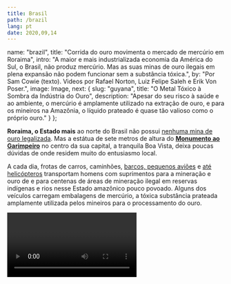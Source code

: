 ---
title: Brasil
path: /brazil
lang: pt
date: 2020,09,14
---


  name: "brazil",
  title: "Corrida do ouro movimenta o mercado de mercúrio em Roraima",
  intro: "A maior e mais industrializada economia da América do Sul, o Brasil, não produz mercúrio. Mas as suas minas de ouro ilegais em plena expansão não podem funcionar sem a substância tóxica.",
  by: "Por Sam Cowie (texto). Videos por Rafael Norton, Luiz Felipe Saleh e Erik Von Poser.",
  image: Image,
  next: {
	slug: "guyana",
	title: "O Metal Tóxico à Sombra da Indústria do Ouro",
	description: "Apesar do seu risco à saúde e ao ambiente, o mercúrio é amplamente utilizado na extração de ouro, e para os mineiros na Amazônia, o líquido prateado é quase tão valioso como o próprio ouro."
  }
};

**Roraima, o Estado mais** ao norte do Brasil não possui [nenhuma mina de ouro legalizada](https://www.bbc.com/portuguese/internacional-48534473). Mas a estátua de sete metros de altura do **[Monumento ao Garimpeiro](https://g1.globo.com/rr/roraima/noticia/2020/06/08/monumento-ao-garimpeiro-e-alvo-de-pichacao-em-boa-vista.ghtml)** no centro da sua capital, a tranquila Boa Vista, deixa poucas dúvidas de onde residem muito do entusiasmo local.

A cada dia, frotas de carros, caminhões, [barcos, pequenos aviões](https://g1.globo.com/rr/roraima/noticia/2020/01/09/exercito-prende-15-garimpeiros-em-barcos-carregados-de-material-para-garimpo-na-terra-yanomami.ghtml) e [até helicópteros](https://folhabv.com.br/noticia/POLICIA/Ocorrencias/Helicoptero-que-era-usado-no-garimpo-e-apreendido-no-Paredao/65710) transportam homens com suprimentos para a mineração e ouro de e para centenas de áreas de mineração ilegal em reservas indígenas e rios nesse Estado amazônico pouco povoado. Alguns dos veículos carregam embalagens de mercúrio, a tóxica substância prateada amplamente utilizada pelos mineiros para o processamento do ouro.

<Video url="https://www.youtube.com/embed/7iIYvI604ac" />

Em uma madrugada recente, no final de junho, a polícia militar parou um carro com homens que se dirigiam a Boa Vista, voltando de um garimpo ilegal no distrito de Alto Alegre, onde está localizada parte da vasta reserva indígena Yanomami brasileira. De acordo com relatos, dias antes dois Yanomami  teriam sido mortos a tiros, e vários outros, feridos por garimpeiros na região.

Ao revistar o carro, os policiais encontraram oito munições, um conjunto de balanças digitais e duas pequenas garrafas de Coca-Cola contendo 10 kg de mercúrio; uma apreensão relativamente grande da substância na beira da estrada, mas apenas uma fração do que é usado no Estado a cada ano.

O Brasil, a maior e mais industrializada economia da América do Sul, não produz mercúrio. E, mesmo antes de 2017, [quando o país ratificou a Convenção de Minamata](http://www.mercuryconvention.org/DNNAdmin/AllENGLISHNewsEntry/tabid/3444/articleType/ArticleView/articleId/158175/language/en-US/Brazil-brings-to-74-the-number-of-future-Parties-to-the-Minamata-Convention.aspx), um tratado internacional para proteger a saúde humana das emissões de mercúrio, as vendas foram oficialmente proibidas e as agências federais mantiveram um [controle rigoroso](https://www.icmbio.gov.br/cepsul/images/stories/legislacao/Instrucao_normativa/2015/in_ibama_08_2015_estabelece_cadastro_tecnico_federal_atividades_poluidoras__rvg_p_ibama_395_1989_p_435_1989_p_32_1995_p_46_1996.pdf) sobre as importações registradas.

> "Se quase todos os mineiros artesanais da Amazônia brasileira usam mercúrio, essa nova corrida do ouro certamente levou a um aumento do uso ilícito da substância."

Mas nos últimos anos tem havido um aumento notável da mineração ilegal em Roraima, especialmente na [reserva indígena Yanomami](https://news.mongabay.com/2019/07/yanomami-amazon-reserve-invaded-by-20000-miners-bolsonaro-fails-to-act/). E, dado que quase todos os mineiros artesanais da Amazônia brasileira usam mercúrio, de acordo com estudos do governo, essa nova corrida do ouro certamente levou a um aumento do uso ilícito de mercúrio.

<Video url="https://www.youtube.com/embed/s6wbj5-VR8w" />

O mercúrio utilizado em milhares de garimpos em toda a Amazônia brasileira é normalmente contrabandeado dos países vizinhos ou importado legalmente para o uso na produção industrial do país, sendo depois canalizado para redes clandestinas.

O relatório de 2020 do Ministério Público Federal do Brasil "Mineração ilegal de ouro na Amazônia: marcos jurídicos e questões controversas",  destaca a importância das "ações de comando e controle de fronteiras e dos mercados informais de comercialização do mercúrio", caso o Brasil queira ser bem-sucedido em suas metas com base na Convenção de Minamata.

“Precisamos de fiscalizações permanentes e estruturais do lado brasileiro”, disse a deputada Joênia Wapichana, de Roraima, única parlamentar indígena do Brasil. “Mas também precisamos de medidas mais rígidas dos países produtores de mercúrio”, acrescentou.

## Garimpo em Roraima

Acredita-se que hoje milhares de garimpeiros estão extraindo ouro das ricas reservas indígenas de Roraima, destruindo habitats naturais e colocando em risco as populações locais, risco esse que aumentou com a crise da COVID-19. As repetidas operações de combate à mineração ilegal realizadas nos últimos anos pela Polícia Federal brasileira, pelas agências de fiscalização ambiental e pelas Forças Armadas levaram a várias prisões, grandes apreensões de ouro e outros bens, mas basicamente falharam em deter seu crescimento.

> “A maior parte da economia do Estado continua a funcionar pela mineração ilegal e por isso a pressão é enorme”, disse uma fonte.

![Acredita-se que milhares de garimpeiros estão extraindo ouro das ricas reservas indígenas de Roraima.](../../images/brazil/GP1SU06I_High_res.jpg) *Acredita-se que milhares de garimpeiros estão extraindo ouro das ricas reservas indígenas de Roraima. __Photo by Greenpeace__ *

A maioria dos próprios garimpeiros são homens pobres - às vezes mulheres -, muitas vezes explorados na base de uma pirâmide lucrativa de contrabando de ouro, do comércio ilegal e de logísticas, que, anualmente, movimentam bilhões de dólares em todo o Brasil.

É impossível obter as cifras exatas, devido à natureza ilícita do comércio. Estimam-se, no entanto, que milhares de quilos de ouro - incluindo, mais recentemente, quantias crescentes da vizinha Venezuela - são anualmente extraídos e traficados ilegalmente de Roraima, roubando do Estado muito da sua necessária receita tributária.

O processo é possibilitado pela pobreza do Estado, por suas fronteiras porosas e pelas agências de fiscalização sobrecarregadas, mas também por autoridades locais corruptas, empresários e investidores inescrupulosos.
> “Há uma tolerância social enorme na sociedade de Roraima, o garimpeiro ilegal não é visto como um criminoso”
disse Alisson Marugal, procurador da República em Roraima.

É um risco que compensa, ao menos para alguns. Os preços globais do ouro alcançaram níveis recordes, em torno de US$ 62.000 o quilo (preço em 4 de setembro), enquanto as agências de proteção ambiental e indígena do Brasil foram [prejudicadas pela crise da COVID-19](https://www.reuters.com/article/us-health-coronavirus-brazil-environment/exclusive-brazil-scales-back-environmental-enforcement-amid-coronavirus-idUSKBN21E15H) e pela [interferência](https://www.reuters.com/article/us-brazil-environment/televised-raid-on-illegal-amazon-mining-angers-brazil-government-leads-to-sacking-idUSKCN21W31A) do governo do presidente Jair Bolsonaro.

O líder de extrema direita foi eleito presidente em 2018 e [teve uma vitória retumbante](https://g1.globo.com/rr/roraima/eleicoes/2018/noticia/2018/10/29/jair-bolsonaro-vence-em-12-das-15-cidades-de-roraima.ghtml) aqui em Roraima, após uma campanha repleta de retórica pró-garimpeiro, incluindo promessas de afrouxar as regulamentações ambientais e legalizar a mineração em reservas indígenas.

<Video url="https://www.youtube.com/embed/Vqef9JdC1D0" />

> “Se eu fosse rei de Roraima, em 20 anos teríamos uma economia igual a do Japão”, disse Bolsonaro durante uma [visita em 2018](https://folhabv.com.br/noticia/POLITICA/Roraima/Bolsonaro---Se-eu-fosse-rei-de-Roraima--estado-teria-economia-igual-a-do-Japao-/38719).


Durante décadas, hordas de garimpeiros de todo o Brasil se aglomeraram neste El Dorado amazônico, na esperança de encontrar sua fortuna. Durante a década de 1980, cerca de 40 mil mineiros invadiram as terras Yanomami, que são maiores do que Portugal.

>Durante décadas, hordas de mineiros ilegais de todo o Brasil se aglomeraram neste El Dorado amazônico, na esperança de encontrar sua fortuna.

Como resultado, cerca de 15 a 20 por cento da tribo foi extinta por causa das doenças e da violência, dizem os antropólogos. Os garimpeiros acabaram sendo expulsos em 1992, quando a reserva foi oficialmente demarcada pelo governo brasileiro, embora sempre voltassem.

Em julho deste ano, a Polícia Federal prendeu Pedro Emiliano Garcia, de 59 anos, um infame ex-garimpeiro - o único brasileiro vivo a ser condenado por genocídio, após um massacre nas terras Yanomami em 1993 - com 2kg de ouro em Boa Vista, [acusado de operar aviões](http://www.pf.gov.br/imprensa/noticias/2020/07-noticias-de-julho-de-2020/pf-prende-suspeito-de-atuar-na-logistica-do-garimpo-em-terra-indigena-ianomami), transportar mineiros para a reserva e ser o “proprietário” de uma mina no local.

![Em julho deste ano, a Polícia Federal prendeu Pedro Emiliano Garcia, de 59 anos, o único brasileiro vivo a ser condenado por genocídio.](../../images/brazil/foto-policia-federal.jpeg) *Em julho deste ano, a Polícia Federal prendeu Pedro Emiliano Garcia, de 59 anos, o único brasileiro vivo a ser acusado de genocídio. __Foto por Polícia Federal__ *

Isolada do restante do país, a outra única capital brasileira acessível de Roraima por rodovia é Manaus, a capital metropolitana da selva do Estado do Amazonas, ela própria apenas acessível por avião, uma longa viagem de barco através do rio ou guiando pelos 870 km da BR 319, rodovia não pavimentada, que pode ser virtualmente impossível de cruzar durante a estação chuvosa de novembro a março.

Mas Roraima compartilha fronteiras terrestres porosas com a Venezuela e a Guiana. A primeira foi abalada por sua própria corrida do ouro e por uma crise humanitária sem precedentes, com milhares de venezuelanos refugiados desesperados se estabelecendo no vizinho Estado brasileiro nos últimos anos.
Também houve um aumento no fluxo de contrabando, incluindo ouro, armas, cocaína e mercúrio, dizem os especialistas em segurança locais, com venezuelanos explorados, frequentemente coagidos a trabalhar para grupos criminosos.

Enquanto isso, a Guiana, um dos países mais pobres da América do Sul, com uma população de 780.000 habitantes, que recentemente começou a perfurar enormes reservas de petróleo marítimas, continua importando grandes quantidades de mercúrio - ao menos 34,5 toneladas em 2019 -, para usar em suas próprias operações de mineração artesanal de ouro.

Parte dele é traficado para Roraima, de acordo com várias fontes locais ouvidas pelo InfoAmazonia, que apontaram a Guiana como a principal fonte de mercúrio ilícito no Estado.

> "O acesso desse mercúrio (da Guiana) aos brasileiros é muito fácil”, disse um especialista em mineração ilegal em Roraima.

## Acesso fácil

A fronteira de Roraima com a Guiana é formada pelo Rio Tacutu. Em muitos pontos o rio tem menos de 100 m de largura. Possui travessias ilegais e, durante a estação da seca, pode até ser possível caminhar para o outro lado.

O rio é uma rota consolidada entre os dois países de tráfico de pessoas e contrabando de itens como álcool, produtos alimentícios, suprimentos médicos e, segundo fontes, mercúrio.

“Eles não precisam passar pela estrada. Eles vêm pelo rio e trazem a quantidade que querem. É muito fácil de comprar ”, disse uma fonte".
“A região, devido às suas características inóspitas, é uma grande facilitadora para qualquer transporte ilícito”, disse uma fonte policial.

De acordo com uma fonte da Polícia Rodoviária Federal do Brasil, responsável por apreensões na beira das estradas, parte do mercúrio é contrabandeado pela fronteira com a Guiana por meio de táxis e levado para Boa Vista. Esta versão também foi corroborada por fontes ouvidas para esta reportagem em Georgetown, capital da Guiana. A densidade da substância também a torna um produto fácil de contrabandear.

> “Uma garrafa de 2 litros de Coca-Cola pode conter 20 kg de mercúrio”, disse uma fonte. “É altamente improvável que você encontre uma tonelada de mercúrio, isso é o que torna as inspeções difíceis”.

Assim como a densidade, o tráfico de mercúrio é auxiliado pela ambiguidade da substância, de certa forma legal. Diferentemente da cocaína, da maconha ou do ouro, por exemplo, apesar das suas qualidades destrutivas, muitas pessoas não sabem que é ilegal, incluindo muitos policiais, disseram alguns.

“A maioria das pessoas não vê isso como um crime”, disse um agente da polícia federal, que antigamente trabalhava na Guiana.

Várias outras fontes sugeriram que pequenas quantidades de mercúrio foram trazidas da Venezuela, especialmente através do rio Uraricoera, mas pequenas quantidades de cada vez.

**Território Yanomami e os garimpos mapeados**
<iframe src="https://infoamazonia.org/en/embed/?map_only=1&map_id=59813&width=960&height=480" width="960" height="480" frameborder="0"></iframe>

“É o chamado trabalho de formiga, cada um leva 0,5l ou 1l”, disse uma fonte da polícia.
Outra fonte, com conexões com a mineração ilegal, disse que os aviões e os helicópteros das minas em Roraima, que pousavam no lado venezuelano da fronteira, às vezes pegavam mercúrio e o distribuíam no território Yanomami.

Existem até algumas evidências que sugerem que parte do mercúrio contrabandeado a Roraima também está sendo levado para outras regiões do Brasil.
No ano passado, a polícia rodoviária de Roraima, Estado vizinho do Amazonas, prendeu um homem com 150 kg de mercúrio em quatro garrafas de metal, aparentemente avaliado em R$ 90 mil, junto com 35 mil carteiras de cigarros.

Ele disse ter saído de Boa Vista e transportado o mercúrio para Manaus, que depois seria enviado para Itaituba, o mais importante **pólo** de mineração ilegal da Amazônia brasileira.

<Video url="https://www.youtube.com/embed/6mVE6V9aaWs" />

Em outras partes do Brasil, acredita-se que uma grande quantidade de mercúrio entra pela Bolívia, o segundo maior importador mundial depois da Índia, importando 196 toneladas em 2018, de acordo com estimativas do Banco Mundial.

Os Estados de Rondônia e Mato Grosso, que compartilham enormes fronteiras terrestres com a Bolívia, têm suas próprias extensas indústrias de mineração ilegal, bem como acesso rodoviário a grande parte da Amazônia brasileira.

No início deste ano, dois homens foram presos na rodovia BR-364, em Rondônia, transportando [80kg de mercúrio](https://g1.globo.com/ro/rondonia/noticia/2020/01/25/80-quilos-de-mercurio-sao-apreendidos-com-dupla-em-carro-na-br-364.ghtml), que, segundo eles, seriam vendidos em minas ilegais na cidade de Ariquemes.

O número de rotas potenciais mostra que o mercúrio é uma substância ágil, que pode se adaptar às diversas condições, incluindo restrições, apreensões e aumento de preço. Como muitas substâncias ilegais, acaba chegando onde existe demanda.

“É a mesma lógica do tráfico de drogas”, disse um perito forense da Polícia Federal baseado na região do Rio Tapajós, que preferiu permanecer anônimo. “Quantidades maiores são levadas aos locais e então divididas em quantidades menores para serem vendidas”.

Em toda a Amazônia brasileira, mercadorias vendidas em lugares distantes de mineração ilegal - muitas vezes acessíveis apenas por avião ou barco - como água, Coca-Cola, comida enlatada, álcool e serviço de internet, são vendidas a preços muito inflacionados e com o mercúrio acontece a mesma coisa.

<Sidenote side="right">
	Estudo do Inventário Nacional de Emissões de Mercúrio de 2018 avaliava em R$ 600 - 1.200 o quilo de mercúrio, dependendo do Estado.
</Sidenote>

Os preços do mercúrio no Brasil parecem flutuar, dependendo da região. Uma fonte disse que o mercúrio poderia ser comprado localmente em Roraima por R$ 500 o quilo, enquanto o Estudo do Inventário Nacional de Emissões de Mercúrio de 2018 avaliava em R$ 600 - 1.200 o quilo de mercúrio, dependendo do Estado.

O mercúrio também está aparentemente bastante disponível [online](https://www.construvolts.com.br/mercrio-vivo-azougue-100g-p136), mas por valores muito mais altos, R$ 850 por 100g, por exemplo.

Enquanto isso, no relatório de 2020 [A nova corrida do ouro na Amazônia](http://www.escolhas.org/wp-content/uploads/2020/05/TD_04_GARIMPO_A-NOVA-CORRIDA-DO-OURO-NA-AMAZONIA_maio_2020.pdf), da ONG ambientalista brasileira Instituto Escolhas, uma fonte pró-garimpo da região do Rio Tapajós alegou que o mercúrio custava R$ 1.500 e, portanto, era usado com "moderação".

## Emissões de mercúrio

As estimativas sobre a quantidade de mercúrio lançado no meio ambiente brasileiro a cada ano variam bastante.

Os grupos garimpeiros insistem que as emissões diminuíram nos últimos anos, devido ao aumento do [uso de retortas](https://lista.mercadolivre.com.br/recuperador-de-mercúrio-cadinho-para-garimpo) - um objeto de metal que parece uma grande chaleira, facilmente disponível para compra e relativamente barata online - que pode recuperar grandes quantidades de mercúrio.

Os varejistas de retorta afirmam que podem ser recuperados 100 por cento, enquanto estudos sugerem algo em torno de 70 por cento, em oposição aos métodos de filtragem padrão, que recuperam em média 50 por cento.

O estudo mais abrangente do Brasil sobre o uso de mercúrio na mineração artesanal, o Inventário Nacional de Emissões de Mercúrio, publicado em 2018, concluiu que algo entre 18,5 e 221,5 toneladas de mercúrio foram lançadas no meio ambiente em 2016, cerca de dois terços das quais vão para a atmosfera e o restante para o  solo e os rios.

A grande variação depende da quantidade de ouro extraído ilegalmente, que, de acordo com o relatório, pode variar entre 50 a 100 por cento da quantia declarada, embora, devido às dificuldades de medição, também possa ser maior.

> Nos primeiros quatro meses de 2020, o Brasil exportou 29 toneladas de ouro, um aumento de 15 por cento em relação ao mesmo período de 2019.

Nos primeiros quatro meses de 2020, o Brasil exportou 29 toneladas de ouro, um aumento de 15 por cento em relação ao mesmo período de 2019, segundo o relatório do Instituto Escolhas.

De acordo com o Inventário Nacional de Emissões de Mercúrio, a quantidade de mercúrio liberada no meio ambiente também depende de quanto o uso de retortas e das técnicas de filtragem é comum.

As técnicas de filtragem, que podem recuperar até 50 por cento do mercúrio, eram praticamente universais entre os 26 grupos de mineração artesanal estudados no relatório, o que faz sentido, dado o custo da substância, observou o relatório.

O relatório concluiu que, em média, os grupos de mineração artesanal no Brasil usariam 1g de mercúrio para produzir 1g de ouro, embora a média global seja de 3:1 de mercúrio para ouro.

“Com um quilo de mercúrio você pode trabalhar por meses”, disse uma fonte. “Mas com tanta gente trabalhando, aos poucos os danos se acumulam.”

## Impactos na saúde

Em uma decisão histórica recente, motivada pela crise da COVID-19 e pelo pedido de grupos de defesa dos indígenas,  a Suprema Corte do Brasil ordenou que as autoridades deveriam agir para retirar os milhares de garimpeiros da reserva Yanomami, onde ao menos quatro indígenas morreram da doença.

Mas mesmo que todos os mineiros partam, um resultado altamente ambicioso, reduzindo os riscos de transmissão da COVID-19, outro assassino silencioso permanece: o mercúrio.

O uso da substância na mineração artesanal pode envenenar rios locais e cadeias alimentares. Em 2019, em audiência pública na Câmara dos Deputados brasileira, pesquisadores apresentaram um estudo que relacionava a paralisia cerebral em crianças indígenas em áreas de mineração à exposição pré-natal ao mercúrio.

<Video url="https://youtube.com/embed/gFpOCFpCn8A" />

No mesmo ano, uma pesquisa da Fundação Oswaldo Cruz do Brasil descobriu que [56 por cento](https://oglobo.globo.com/brasil/estudo-da-fiocruz-mostra-que-56-dos-ianomamis-tem-mercurio-acima-do-limite-23852233) das mulheres e crianças indígenas testadas da reserva indígena Yanomami tinham níveis de mercúrio acima dos limites da Organização Mundial de Saúde.

Paulo Cesar Basta, um professor de saúde pública que conduziu a pesquisa, destacou os perigos do mercúrio: sua longevidade e capacidade de permanecer durante muito tempo no meio ambiente, sua capacidade de transitar entre águas, solos e peixes e sua capacidade de se acumular cada vez mais em humanos e em outros animais.

“Isso coloca em risco toda uma geração de crianças”, disse ele.

Hoje, as terras indígenas de Roraima enfrentam uma pressão crescente da mineração ilegal e do uso do mercúrio, em parte devido às promessas do presidente Jair Bolsonaro de legalizar a atividade do garimpo, dizem os defensores locais.

As pressões também vêm de dentro das comunidades. O senador pró-mineração de Roraima e aliado de Bolsonaro, Chico Rodrigues, gravou recentemente um vídeo sobre a comunidade indígena de Napoleão, incentivando a atividade, ao lado de lideranças indígenas pró-garimpo, incluindo Irisnaide Silva, que [se encontrou com Bolsonaro](https://abracambrasil.org.br/noticias/217-bolsonaro-recebe-indigenas-no-palacio-do-planalto-e-defende-mineracao-e-agropecuaria-em-suas-terras) em Brasília no ano passado.

Enquanto isso, na reserva indígena Raposa Serra do Sol, a segunda maior reserva do Estado, a recente invasão por cerca de 2.000 garimpeiros ilegais e o uso generalizado de mercúrio podem envenenar o abastecimento de água e as cadeias alimentares.

“Temos medo de que, com o início da temporada das chuvas, esse material (mercúrio) vá acabar atingindo rios e córregos, que antes não estavam contaminados”, disse Ivo Cípio Aureliano, advogado e assessor jurídico do Conselho Indígena de Roraima.

## Apreensão histórica

<Sidenote side="right">
	Entre 2006 e 2016, o Brasil importou em média 25 toneladas anuais; 20 toneladas em 2018, segundo o Banco Mundial.
</Sidenote>

O Brasil continua a importar mercúrio para sua própria produção industrial, principalmente em São Paulo e no rico Estado do sul do país, Santa Catarina. Entre 2006 e 2016, o Brasil importou em média 25 toneladas anuais; 20 toneladas em 2018, segundo o Banco Mundial.

Em 2018 a agência ambiental do Brasil, o Ibama, apreendeu um recorde de 430 kg de mercúrio e interceptou outros 1.700 kg, que estavam sendo importados legalmente da Turquia pela empresa química de Santa Catarina Quimidrol, que o Ibama alegou que seria desviado para o uso nas minas ilegais da Amazônia.
Durante anos, a empresa importou mercúrio que era usado no mercado brasileiro de ortodontologia, cujo uso se tornou obsoleto, quando novas tecnologias odontológicas surgiram, disseram os pesquisadores.

O mercúrio apreendido, porém, segundo o Ibama, deveria ser entregue a uma empresa de fachada no Estado de Mato Grosso, na fronteira com a Amazônia. Ela recebeu 8.700 kg de mercúrio da empresa química entre 2014 e 2017.

Documentos judiciais vistos pelo InfoAmazonia sobre o recurso da empresa, que foi rejeitado, mencionavam citações de um relatório confidencial do Ibama, que destacava que a empresa de fachada estava ligada a um conhecido fornecedor de mercúrio ilícito na região amazônica do sul do Brasil.

“Com a apreensão de uma quantia tão grande seria razoável imaginar que houvesse uma brecha no mercado e que as rotas de contrabando teriam aumentado”, disse um investigador que trabalhou no caso.

## Imagem maior

Fontes ouvidas pelo InfoAmazonia em Roraima disseram que a grande maioria das pessoas que contrabandeava mercúrio para o Estado era amadora, mesmo que em última análise trabalhassem em nome de grandes investidores ilegais de mineração.

Máquinas como plataformas de dragagem , que enchem os rios do território Yanomami, exigem custos iniciais mínimos de R$ 150 mil e os proprietários muitas vezes também possuem um negócio legítimo, como um posto de gasolina, um hotel, um supermercado ou uma loja de roupas.

“Nunca será identificado quem é o dono”, disse uma fonte. “Ele vai colocar um garimpeiro experiente como seu gerente”, acrescentou. “E esse cara vai mandar alguém adquirir o mercúrio.”

Plataformas de dragagem e outras máquinas utilizadas na mineração ilegal, como os moinhos (trituradores de rocha) na reserva Raposa Serra do Sol, requerem grande quantidade de gasolina para funcionar constantemente e é comum em Roraima que caminhões transportando milhares de litros de gasolina sejam parados e suas  cargas, apreendidas.

O mercúrio e os homens muitas vezes chegam às minas remotas por meio de pequenas aeronaves e companhias aéreas que operam em Roraima, que receberam contratos públicos milionários e também têm sido [investigadas](https://oglobo.globo.com/brasil/anac-abre-processo-para-apurar-possiveis-irregularidades-de-empresa-de-taxi-aereo-suspeita-de-atuar-em-garimpo-ilegal-1-24530676) por operar na logística aérea da mineração ilegal.

“Sem logística você não tem garimpo”, disse o Sr. Marugal, o Promotor Federal.

O transporte aéreo em Roraima é um mercado tão lucrativo que se acredita que até tenha levado ao [assassinato](http://g1.globo.com/brasil/noticia/2011/05/dono-de-empresa-aerea-e-morto-tiros-em-frente-pizzaria-de-boa-vista.html) de [empresários rivais](https://mp-rr.jusbrasil.com.br/noticias/100044596/acusado-de-executar-empresario-da-aviacao-e-condenado-a-21-anos) no passado.

Os helicópteros também estão sendo usados cada vez mais, de acordo com uma fonte, e houve várias apreensões reportadas recentemente, após esforços das agências de fiscalização para destruir pistas de pouso clandestinas.

## Ouro venezuelano

Para complicar ainda mais as coisas para, o ouro das centenas de minas ilegais da Venezuela está sendo cada vez mais traficado para Roraima e para fora do Brasil na cadeia de abastecimento global, mostraram investigações da Polícia Federal.

No ano passado, de acordo com o Comex Stat do Brasil, ao menos 668 quilos de ouro, que os agentes federais acreditam terem sido retirados da Venezuela e da reserva Yanomami, foram oficialmente exportados de Roraima, apesar de o Estado não ter uma operação legalizada.

O ouro foi a segunda maior exportação do Estado em 2019, com a Índia como o principal comprador. Naquele ano, a maior importação do Estado foram de aviões e peças associadas, essenciais para a logística do comércio ilegal de mineração de ouro.

> Para complicar ainda mais as coisas para, o ouro das centenas de minas ilegais da Venezuela está sendo cada vez mais traficado para Roraima e para fora do Brasil

No início deste mês, uma brasileira foi presa na cidade fronteiriça de Pacaraima com 11 kg de ouro e US$ 4.200 em dinheiro. No mesmo dia, a Polícia Federal  [fez uma busca e apreensão em vários endereços](https://g1.globo.com/rr/roraima/noticia/2020/08/06/pf-deflagra-operacao-contra-comercio-e-contrabando-de-ouro-da-terra-yanomami-e-venezuela.ghtml) em Roraima, assim como em São Paulo, visando a uma organização criminosa responsável pelo manuseio do ouro retirado ilegalmente da Venezuela e do território Yanomami.

Um dos endereços é o mesmo no cerne do escândalo que estourou no [final do ano passado](https://g1.globo.com/rr/roraima/noticia/2019/12/06/pf-mira-grupo-que-contrabandeou-12-tonelada-de-ouro-da-venezuela-por-rr-e-movimentou-r-230-milhoes.ghtml), envolvendo redes criminosas brasileiras e venezuelanas, com um venezuelano procurado pela Interpol.

O grupo, segundo a Polícia Federal, movimentou ao menos 1.200 kg de ouro em um período de dois anos. O ouro era contrabandeado da Venezuela para Roraima em pequenas quantias por meio de mulas e depois levado a São Paulo, onde era exportado para a Índia e para os Emirados Árabes Unidos.

“Somos um Estado de fronteira, com todas as fragilidades resultantes disso”, disse o Sr. Marugal, o Promotor Federal
